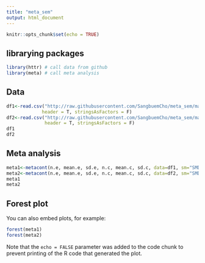 ```yaml
---
title: "meta_sem"
output: html_document
---
```


```r
knitr::opts_chunk$set(echo = TRUE)
```

## librarying packages

```r
library(httr) # call data from github
library(meta) # call meta analysis
```

## Data 

```r


df1<-read.csv("http://raw.githubusercontent.com/SangbuemCho/meta_sem/master/meta_sd.csv", 
             header = T, stringsAsFactors = F)
df2<-read.csv("http://raw.githubusercontent.com/SangbuemCho/meta_sem/master/meta_sem.csv", 
              header = T, stringsAsFactors = F)
df1
df2
```

## Meta analysis

```r

meta1<-metacont(n.e, mean.e, sd.e, n.c, mean.c, sd.c, data=df1, sm="SMD", studlab=paste(study))
meta2<-metacont(n.e, mean.e, sd.e, n.c, mean.c, sd.c, data=df2, sm="SMD", studlab=paste(study))
meta1
meta2

```

## Forest plot

You can also embed plots, for example:

```r
forest(meta1)
forest(meta2)
```

Note that the `echo = FALSE` parameter was added to the code chunk to prevent printing of the R code that generated the plot.
